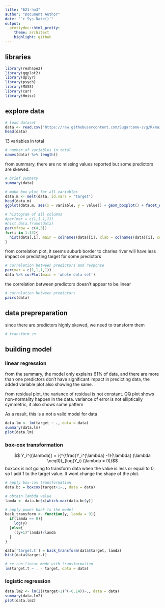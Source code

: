 ```yaml
---
title: "621-hw3"
author: "Document Author"
date: "`r Sys.Date()`"
output:
  prettydoc::html_pretty:
    theme: architect
    highlight: github
---
```

## libraries
```r
library(reshape2)
library(ggplot2)
library(dplyr)
library(psych)
library(MASS)
library(car)
library(Hmisc)
```

## explore data
```r
# load dataset
data <- read.csv('https://raw.githubusercontent.com/Sugarcane-svg/R/main/621/hw3/crime-training-data_modified.csv')
head(data)
```
13 variables in total
```r
# number of variables in total
names(data) %>% length()
```
from summary, there are no missing values reported but some predictors are skewed.
```r
# brief summary
summary(data)
```


```r
# make box plot for all variables
data.m <- melt(data, id.vars = 'target')
head(data.m)
ggplot(data.m, aes(x = variable, y = value)) + geom_boxplot() + facet_wrap(~ variable, scales = 'free')
```

```r
# histogram of all columns
#par(mar = c(1,1,1,1))
#hist.data.frame(data)
par(mfrow = c(4,3))
for(i in 1:13){
  hist(data[,i], main = colnames(data)[i], xlab = colnames(data)[i], col = 'yellow')
}
```

from correlation plot, it seems suburb border to charles river will have less impact on predicting target for some predictors
```r
# correlation between predictors and response
par(mar = c(1,1,1,1))
data %>% corPlot(main = 'whole data set')
```

the correlation between predictors doesn't appear to be linear
```r
# correlation between predictors
pairs(data)
```

## data prepreparation
since there are predictors highly skewed, we need to transform them
```r
# transform zn

```

## building model

### linear regression

from the summary, the model only explains 61% of data, and there are more than one predictors don't have significant impact in predicting data, the added variable plot also showing the same.

from residual plot, the variance of residual is not constant. QQ plot shows non-normality happen in the data. variance of error is not elliptically symmetric, it also shows some pattern

As a result, this is a not a valid model for data
```r
data.lm <- lm(target ~ ., data = data)
summary(data.lm)
plot(data.lm)
```
### box-cox transformation

$$ Y_i^{(\lambda)} = \{^{\frac{Y_i^{\lambda} -1}{\lambda} (\lambda \neq0)}_{log(Y_i) (\lambda = 0)}$$
boxcox is not going to transform data when the value is less or equal to 0, so I add 1 to the target value. It wont change the shape of the plot.
```r
# apply box-cox transformation
data.bc = boxcox(target+1~., data = data)

# obtain lambda value
lamda <- data.bc$x[which.max(data.bc$y)]

# apply power back to the model
back_transform <- function(y, lamda = 0){
  if(lamda == 0){
    log(y)
  }else{
    ((y+1)^lamda)/lamda
  }
}

data['target.t'] = back_transform(data$target, lamda)
hist(data$target.t)
```
```r
# re-run linear mode with transformation
lm(target.t ~ . - target, data = data)
```

### logistic regression


```r
data.lm2 <- lm(I((target+1)^(-0.14))~., data = data)
summary(data.lm2)
plot(data.lm2)
```






